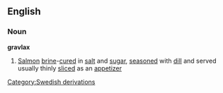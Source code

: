 ==English==
===Noun===
'''gravlax'''
#[[Salmon]] [[brine]]-[[cure]]d in [[salt]] and [[sugar]], [[season]]ed with [[dill]] and served usually thinly [[slice]]d as an [[appetizer]]
 
[[Category:Swedish derivations]]